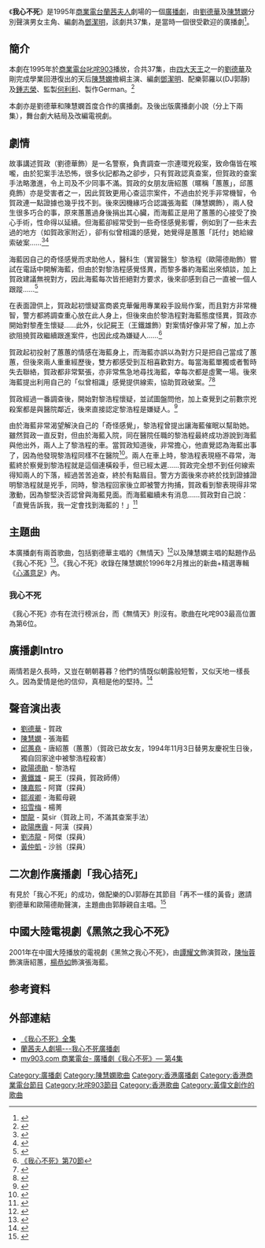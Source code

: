{{Infobox
|name         = Infobox
|bodystyle    = 
|title        = 我心不死
|titlestyle   = 
|image        = [[File:我心不死.jpg|200px]]
|imagestyle   = 
|caption      = 廣播劇《我心不死》下集封面
|captionstyle = 
|  label1  = 主要演出
|   data1  = [[劉德華|劉德華]]、[[陳慧嫻|陳慧嫻]]
|  label2  = 編劇
|   data2  = 鄧潔明
|  label3  = 監製
|   data3  = [[何利利|何利利]]
|  label4  = 製作
|   data4  = German
|  label5  = 廣播電台
|   data5  = [[商業電台|商業電台]][[叱咤903|叱咤903]]
|  label6  = 廣播年份
|   data6  = 1995年3月
|  label7  = 書籍
|   data7  = 《我心不死》
|  label8  = 主題曲
|   data8  = 《無情天》 - 劉德華<br>《我心不死》 - 陳慧嫻
|  label9  = 集數
|   data9  = 37
}}

《'''我心不死'''》是1995年[[商業電台|商業電台]][[蘭茜夫人|蘭茜夫人]]劇場的一個[[廣播劇|廣播劇]]，由[[劉德華|劉德華]]及[[陳慧嫻|陳慧嫻]]分別聲演男女主角、編劇為[[鄧潔明|鄧潔明]]，該劇共37集，是當時一個很受歡迎的廣播劇<ref>{{Cite web |url=http://hk.apple.nextmedia.com/supplement/culture/art/20130406/18217881 |title=歲月留聲3： 今時今日錄廣播劇好奢侈 |access-date=2015-03-13 |archive-date=2017-09-07 |archive-url=https://web.archive.org/web/20170907083939/http://hk.apple.nextmedia.com/supplement/culture/art/20130406/18217881 |dead-url=no }}</ref>。

==簡介==
本劇在1995年於[[商業電台|商業電台]][[叱咤903|叱咤903]]播放，合共37集，由[[四大天王|四大天王]]之一的[[劉德華|劉德華]]及剛完成學業回港復出的天后[[陳慧嫻|陳慧嫻]]擔綱主演、編劇[[鄧潔明|鄧潔明]]、配樂郭羅以(DJ郭靜)及[[鍾志榮|鍾志榮]]、監製[[何利利|何利利]]、製作German。<ref>{{Cite web |url=http://www.guangboju.net/my-heart-will-go-on.html |title=商业电台广播剧《我心不死》刘德华&陈慧娴(37集) |access-date=2015-03-13 |archive-date=2020-11-15 |archive-url=https://web.archive.org/web/20201115114208/http://www.guangboju.net/my-heart-will-go-on.html |dead-url=no }}</ref>

本劇亦是劉德華和陳慧嫻首度合作的廣播劇。及後出版廣播劇小說（分上下兩集），舞台劇大結局及改編電視劇。

==劇情==
故事講述賀政（劉德華飾）是一名警察，負責調查一宗連環兇殺案，致命傷皆在喉嚨，由於犯案手法恐怖，很多伙記都為之卻步，只有賀政認真查案，但賀政的查案手法略激進，令上司及不少同事不滿。賀政的女朋友唐紹蕙（暱稱「蕙蕙」，邱蕙堯飾）亦是受害者之一，因此賀致更用心查這宗案件，不過由於兇手非常機智，令賀政連一點證據也幾乎找不到。後來因機緣巧合認識張海藍（陳慧嫻飾），兩人發生很多巧合的事，原來蕙蕙過身後捐出其心臟，而海藍正是用了蕙蕙的心接受了換心手術，性命得以延續。但海藍卻經常受到一些奇怪感覺影響，例如到了一些未去過的地方（如賀政家附近），卻有似曾相識的感覺，她覺得是蕙蕙「託付」她給線索破案……<ref>{{Cite web |url=http://www.tingshumi.com/youshengxiaoshuo/25039/player-1-5.html |title=《我心不死》第5節 |access-date=2015-03-13 |archive-url=https://web.archive.org/web/20150402141355/http://www.tingshumi.com/youshengxiaoshuo/25039/player-1-5.html |archive-date=2015-04-02 |dead-url=yes }}</ref><ref>{{Cite web |url=http://www.tingshumi.com/youshengxiaoshuo/25039/player-1-10.html |title=《我心不死》第10節 |access-date=2015-03-13 |archive-url=https://web.archive.org/web/20150402091916/http://www.tingshumi.com/youshengxiaoshuo/25039/player-1-10.html |archive-date=2015-04-02 |dead-url=yes }}</ref>

海藍因自己的奇怪感覺而求助他人，醫科生（實習醫生）黎浩程（歐陽德勛飾）嘗試在電話中開解海藍，但由於對黎浩程感覺怪異，而黎多番約海藍出來傾談，加上賀政建議無視對方，因此海藍每次皆拒絕對方要求，後來卻感到自己一直被一個人跟蹤……<ref>{{Cite web |url=http://www.tingshumi.com/youshengxiaoshuo/25039/player-1-45.html |title=《我心不死》第45節 |access-date=2015-03-13 |archive-url=https://web.archive.org/web/20160304141827/http://www.tingshumi.com/youshengxiaoshuo/25039/player-1-45.html |archive-date=2016-03-04 |dead-url=yes }}</ref>

在表面證供上，賀政起初懷疑富商裘克華僱用專業殺手設局作案，而且對方非常機智，警方都將調查重心放在此人身上，但後來由於黎浩程對海藍態度怪異，賀政亦開始對黎產生懷疑……此外，伙記屍王（王鐵雄飾）對案情好像非常了解，加上亦欲阻撓賀政繼續跟進案件，也因此成為嫌疑人……<ref>[http://www.tingshumi.com/youshengxiaoshuo/25039/player-1-70.html 《我心不死》第70節]{{Dead link|date=2019年6月 |bot=InternetArchiveBot |fix-attempted=yes }}</ref>

賀政起初投射了蕙蕙的情感在海藍身上，而海藍亦誤以為對方只是把自己當成了蕙蕙，但後來兩人重重經歷後，雙方都感受到互相喜歡對方。每當海藍單獨或者暫時失去聯絡，賀政都非常緊張，亦非常焦急地尋找海藍，幸每次都是虛驚一場。後來海藍提出利用自己的「似曾相識」感覺提供線索，協助賀政破案。<ref>{{Cite web |url=http://www.tingshumi.com/youshengxiaoshuo/25039/player-1-20.html |title=《我心不死》第20節 |access-date=2015-03-13 |archive-url=https://web.archive.org/web/20150402130804/http://www.tingshumi.com/youshengxiaoshuo/25039/player-1-20.html |archive-date=2015-04-02 |dead-url=yes }}</ref><ref>{{Cite web |url=http://www.tingshumi.com/youshengxiaoshuo/25039/player-1-58.html |title=《我心不死》第58節 |access-date=2015-03-13 |archive-url=https://web.archive.org/web/20150402120657/http://www.tingshumi.com/youshengxiaoshuo/25039/player-1-58.html |archive-date=2015-04-02 |dead-url=yes }}</ref>

賀政經過一番調查後，開始對黎浩程懷疑，並試圖盤問他，加上查覺到之前數宗兇殺案都是與醫院鄰近，後來直接認定黎浩程是嫌疑人。<ref>{{Cite web |url=http://www.tingshumi.com/youshengxiaoshuo/25039/player-1-71.html |title=《我心不死》第71節 |access-date=2015-03-13 |archive-url=https://web.archive.org/web/20150402095856/http://www.tingshumi.com/youshengxiaoshuo/25039/player-1-71.html |archive-date=2015-04-02 |dead-url=yes }}</ref>

由於海藍非常渴望解決自己的「奇怪感覺」，黎浩程曾提出讓海藍催眠以幫助她。雖然賀政一直反對，但由於海藍入院，同在醫院任職的黎浩程最終成功游說到海藍與他出外，兩人上了黎浩程的車。當賀政知道後，非常擔心，他直覺認為海藍出事了，因為他發現黎浩程同樣不在醫院<ref>{{Cite web |url=http://www.tingshumi.com/youshengxiaoshuo/25039/player-1-73.html |title=《我心不死》第73節 |access-date=2015-03-13 |archive-url=https://web.archive.org/web/20150402143239/http://www.tingshumi.com/youshengxiaoshuo/25039/player-1-73.html |archive-date=2015-04-02 |dead-url=yes }}</ref>。兩人在車上時，黎浩程表現極不尋常，海藍終於察覺到黎浩程就是這個連橫殺手，但已經太遲……賀政完全想不到任何線索得知兩人的下落，經過苦苦追查，終於有點眉目。警方方面後來亦終於找到證據證明黎浩程就是兇手，同時，黎浩程回家後立即被警方拘捕，賀政看到黎表現得非常激動，因為黎堅決否認曾與海藍見面。而海藍繼續未有消息……賀政對自己說：「直覺告訴我，我一定會找到海藍的！」<ref>{{Cite web |url=http://www.tingshumi.com/youshengxiaoshuo/25039/player-1-1.html |title=《我心不死》第74節 |access-date=2015-03-13 |archive-url=https://web.archive.org/web/20150402100029/http://www.tingshumi.com/youshengxiaoshuo/25039/player-1-1.html |archive-date=2015-04-02 |dead-url=yes }}</ref>

==主題曲==
{{Infobox Music
| MusicName_Chinese = 我心不死
| MusicName = 
| Album = 
| Album_caption = 收錄於[[精選輯|精選輯]]《[[心滿意足|心滿意足]]》
| Lyricist = [[黃偉文|黃偉文]]
| Composer = [[鍾志榮|鍾志榮]]
| Arranger = 
| Producer = 
| Time     = 1995年
| Duration = 3分53秒
}}
本廣播劇有兩首歌曲，包括劉德華主唱的《無情天》<ref>{{Cite web |url=http://v.youku.com/v_show/id_XNzgzMDc2NA==.html |title=劉德華 - 無情天 |access-date=2015-03-13 |archive-date=2019-11-29 |archive-url=https://web.archive.org/web/20191129094448/https://v.youku.com/v_show/id_XNzgzMDc2NA==.html |dead-url=no }}</ref>以及陳慧嫻主唱的點題作品《我心不死》<ref>{{Cite web |url=https://www.youtube.com/watch?v=9XtXatMgFfI |title=陳慧嫻 - 我心不死 |access-date=2015-03-13 |archive-date=2020-11-15 |archive-url=https://web.archive.org/web/20201115114259/https://www.youtube.com/watch?v=9XtXatMgFfI |dead-url=no }}</ref>。《我心不死》收錄在陳慧嫻於1996年2月推出的新曲+精選專輯《[[心滿意足|心滿意足]]》內。

===我心不死===
《我心不死》亦有在流行榜派台，而《無情天》則沒有。歌曲在叱咤903最高位置為第6位。

==廣播劇Intro==
兩情若是久長時，又豈在朝朝暮暮？他們的情既似朝露般短暫，又似天地一樣長久。因為愛情是他的信仰，真相是他的堅持。<ref>{{Cite web |url=http://www.tingshumi.com/youshengxiaoshuo/25039/player-1-1.html |title=《我心不死》第1節 |access-date=2015-03-13 |archive-url=https://web.archive.org/web/20150402100029/http://www.tingshumi.com/youshengxiaoshuo/25039/player-1-1.html |archive-date=2015-04-02 |dead-url=yes }}</ref>

==聲音演出表==
*[[劉德華|劉德華]] - 賀政
*[[陳慧嫻|陳慧嫻]] - 張海藍 
*[[邱蕙堯|邱蕙堯]] - 唐紹蕙（蕙蕙）（賀政已故女友，1994年11月3日替男友慶祝生日後，獨自回家途中被黎浩程殺害）
*[[歐陽德勛|歐陽德勛]] - 黎浩程
*[[黄鐵雄|黄鐵雄]] - 屍王（探員，賀政師傅）
*[[陳嘉熙|陳嘉熙]] - 阿寶（探員） 
*[[鄒淑卿|鄒淑卿]] - 海藍母親
*[[招雪梅|招雪梅]] - 楊菁 
*[[關龍|關龍]] - 莫sir（賀政上司，不滿其查案手法）
*[[歐陽應霽|歐陽應霽]] - 阿漢（探員） 
*[[劉沛龍|劉沛龍]] - 阿傑（探員）
*[[黃仲凱|黃仲凱]] - 沙翁（探員）

==二次創作廣播劇「我心拮死」==
有見於「我心不死」的成功，做配樂的DJ郭靜在其節目「再不一樣的黃昏」邀請劉德華和歐陽德勛聲演，主題曲由郭靜親自主唱。<ref>{{Cite web |url=https://www.youtube.com/watch?v=Zr9SsyvUzdc&list=PL0cYM4u1LUk7x_3lVsBV1rH2VcFvRWGvK&index=6 |title=郭靜片段06 |access-date=2020-10-10 |archive-date=2020-11-15 |archive-url=https://web.archive.org/web/20201115114305/https://www.youtube.com/watch?v=Zr9SsyvUzdc&list=PL0cYM4u1LUk7x_3lVsBV1rH2VcFvRWGvK&index=6 |dead-url=no }}</ref>

==中國大陸電視劇《黑煞之我心不死》==
2001年在中國大陸播放的電視劇《黑煞之我心不死》，由[[譚耀文|譚耀文]]飾演賀政，[[陳怡蓉|陳怡蓉]]飾演唐紹蕙，[[楊恭如|楊恭如]]飾演張海藍。

==参考資料==
{{reflist}}

==外部連結==
*[https://web.archive.org/web/20150402100029/http://www.tingshumi.com/youshengxiaoshuo/25039/player-1-1.html 《我心不死》全集]
*[http://kate1313.pixnet.net/blog/post/26605159-%E8%98%AD%E8%8C%9C%E5%A4%AB%E4%BA%BA%E5%8A%87%E5%A0%B4---%E6%88%91%E5%BF%83%E4%B8%8D%E6%AD%BB%E5%BB%A3%E6%92%AD%E5%8A%87%E4%B8%8B%E8%BC%89 蘭茜夫人劇場---我心不死廣播劇] {{Wayback|url=http://kate1313.pixnet.net/blog/post/26605159-%E8%98%AD%E8%8C%9C%E5%A4%AB%E4%BA%BA%E5%8A%87%E5%A0%B4---%E6%88%91%E5%BF%83%E4%B8%8D%E6%AD%BB%E5%BB%A3%E6%92%AD%E5%8A%87%E4%B8%8B%E8%BC%89 |date=20191215051412 }}
*[https://zh-cn.facebook.com/my903/posts/10151771807228558 my903.com 商業電台- 廣播劇《我心不死》— 第4集] {{Wayback|url=https://zh-cn.facebook.com/my903/posts/10151771807228558 |date=20201115114316 }}

{{陳慧嫻}}

[[Category:廣播劇|Category:廣播劇]]
[[Category:陳慧嫻歌曲|Category:陳慧嫻歌曲]]
[[Category:香港廣播劇|Category:香港廣播劇]]
[[Category:香港商業電台節目|Category:香港商業電台節目]]
[[Category:叱咤903節目|Category:叱咤903節目]]
[[Category:香港歌曲|Category:香港歌曲]]
[[Category:黃偉文創作的歌曲|Category:黃偉文創作的歌曲]]